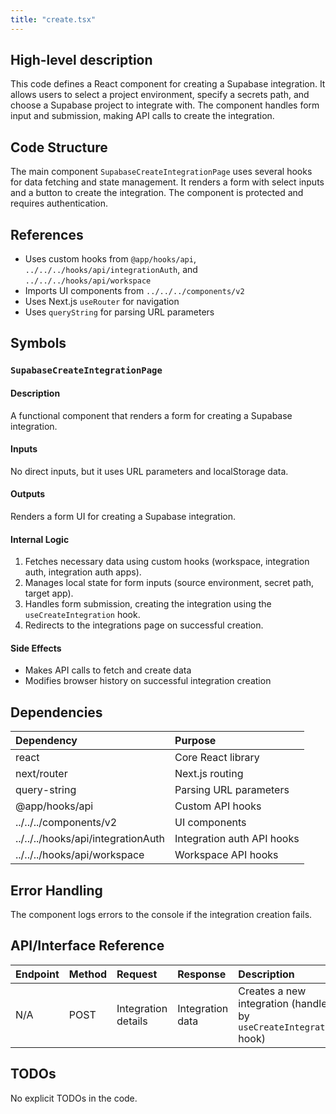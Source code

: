 ```yaml
---
title: "create.tsx"
---
```


## High-level description
This code defines a React component for creating a Supabase integration. It allows users to select a project environment, specify a secrets path, and choose a Supabase project to integrate with. The component handles form input and submission, making API calls to create the integration.

## Code Structure
The main component `SupabaseCreateIntegrationPage` uses several hooks for data fetching and state management. It renders a form with select inputs and a button to create the integration. The component is protected and requires authentication.

## References
- Uses custom hooks from `@app/hooks/api`, `../../../hooks/api/integrationAuth`, and `../../../hooks/api/workspace`
- Imports UI components from `../../../components/v2`
- Uses Next.js `useRouter` for navigation
- Uses `queryString` for parsing URL parameters

## Symbols

### `SupabaseCreateIntegrationPage`
#### Description
A functional component that renders a form for creating a Supabase integration.

#### Inputs
No direct inputs, but it uses URL parameters and localStorage data.

#### Outputs
Renders a form UI for creating a Supabase integration.

#### Internal Logic
1. Fetches necessary data using custom hooks (workspace, integration auth, integration auth apps).
2. Manages local state for form inputs (source environment, secret path, target app).
3. Handles form submission, creating the integration using the `useCreateIntegration` hook.
4. Redirects to the integrations page on successful creation.

#### Side Effects
- Makes API calls to fetch and create data
- Modifies browser history on successful integration creation

## Dependencies
| Dependency | Purpose |
|:-----------|:--------|
| react | Core React library |
| next/router | Next.js routing |
| query-string | Parsing URL parameters |
| @app/hooks/api | Custom API hooks |
| ../../../components/v2 | UI components |
| ../../../hooks/api/integrationAuth | Integration auth API hooks |
| ../../../hooks/api/workspace | Workspace API hooks |

## Error Handling
The component logs errors to the console if the integration creation fails.

## API/Interface Reference
| Endpoint | Method | Request | Response | Description |
|:---------|:-------|:--------|:---------|:------------|
| N/A | POST | Integration details | Integration data | Creates a new integration (handled by `useCreateIntegration` hook) |

## TODOs
No explicit TODOs in the code.